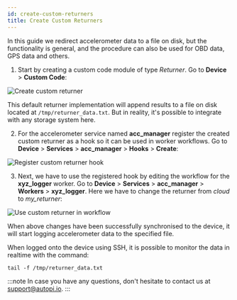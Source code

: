 ```yaml
---
id: create-custom-returners
title: Create Custom Returners
---
```



In this guide we redirect accelerometer data to a file on disk, but the functionality is general,
and the procedure can also be used for OBD data, GPS data and others.

1. Start by creating a custom code module of type *Returner*. Go to **Device** > **Custom Code**:

  ![Create custom returner](/img/cloud/device_management/services/create_custom_returners/create_custom_returner.png) 

  This default returner implementation will append results to a file on disk located at
  `/tmp/returner_data.txt`. But in reality, it's possible to integrate with any storage system here.

2. For the accelerometer service named **acc_manager** register the created custom returner as a
hook so it can be used in worker workflows. Go to **Device** > **Services** > **acc_manager** >
**Hooks** > **Create**:

  ![Register custom returner hook](/img/cloud/device_management/services/create_custom_returners/register_custom_returner_hook.png) 

3. Next, we have to use the registered hook by editing the workflow for the **xyz_logger** worker.
  Go to **Device** > **Services** > **acc_manager** > **Workers** > **xyz_logger**. Here we have
  to change the returner from *cloud* to *my_returner*:

  ![Use custom returner in workflow](/img/cloud/device_management/services/create_custom_returners/use_custom_returner_in_workflow.png) 

When above changes have been successfully synchronised to the device, it will start logging
accelerometer data to the specified file.

When logged onto the device using SSH, it is possible to monitor the data in realtime with the
command:

`tail -f /tmp/returner_data.txt`

<Discussion
  title="Redirect logged data and store it in a file (or anywhere)"
  url="https://community.autopi.io/t/custom-code-redirect-logged-data-and-store-it-in-a-file-or-anywhere/1521"
/>

:::note
In case you have any questions, don't hesitate to contact us at [support@autopi.io](mailto:support@autopi.io).
:::
